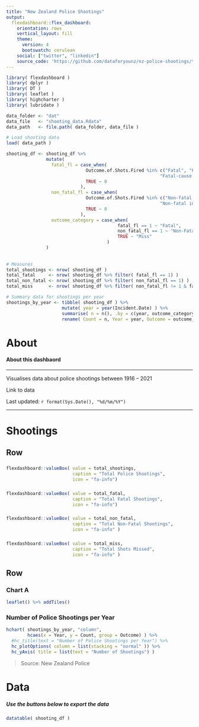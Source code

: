 ```yaml
---
title: "New Zealand Police Shootings"
output: 
  flexdashboard::flex_dashboard:
    orientation: rows
    vertical_layout: fill
    theme:
      version: 4
      bootswatch: cerulean
    social: ["twitter", "linkedin"]
    source_code: 'https://github.com/dataforyounz/nz-police-shootings/tree/main'
---
```


```r
library( flexdashboard )
library( dplyr )
library( DT )
library( leaflet )
library( highcharter )
library( lubridate )

data_folder <- "dat"
data_file   <- "shooting_data.Rdata"
data_path   <- file.path( data_folder, data_file )

# Load shooting data
load( data_path )

shooting_df <- shooting_df %>% 
               mutate( 
                 fatal_fl = case_when(
                              Outcome.of.Shots.Fired %in% c("Fatal", "Fatal (bystander)", 
                                                          "Fatal-cause unconfirmed") ~ 1,
                              TRUE ~ 0
                            ),
                 non_fatal_fl = case_when(
                              Outcome.of.Shots.Fired %in% c("Non-fatal injury", "Non-fatal injury (offender)", 
                                                          "Non-fatal injury (bystander)") ~ 1,
                              TRUE ~ 0
                            ),
                 outcome_category = case_when(
                                          fatal_fl == 1 ~ "Fatal",
                                          non_fatal_fl == 1 ~ "Non-Fatal",
                                          TRUE ~ "Miss"
                                      )
               )
               
                        
# Measures
total_shootings <- nrow( shooting_df )
total_fatal     <- nrow( shooting_df %>% filter( fatal_fl == 1) )
total_non_fatal <- nrow( shooting_df %>% filter( non_fatal_fl == 1) )
total_miss      <- nrow( shooting_df %>% filter( non_fatal_fl != 1 & fatal_fl != 1) )

# Summary data for shootings per year
shootings_by_year <- tibble( shooting_df ) %>% 
                     mutate( year = year(Incident.Date) ) %>% 
                     summarise( n = n(), .by = c(year, outcome_category)) %>% 
                     rename( Count = n, Year = year, Outcome = outcome_category ) 

```

About
===================================================================

#### About this dashbaord

---

Visualises data about police shootings between 1916 – 2021

Link to data 

Last updated: `r format(Sys.Date(), "%d/%m/%Y")`

---

Shootings 
===================================================================

Row
--------------------------------- 

### 

```r
flexdashboard::valueBox( value = total_shootings, 
                         caption = "Total Police Shootings", 
                         icon = "fa-info")
```

###

```r
flexdashboard::valueBox( value = total_fatal, 
                         caption = "Total Fatal Shootings",
                         icon = "fa-info")
```

###

```r
flexdashboard::valueBox( value = total_non_fatal, 
                         caption = "Total Non-Fatal Shootings",
                         icon = "fa-info" )
```

###

```r
flexdashboard::valueBox( value = total_miss, 
                         caption = "Total Shots Missed",
                         icon = "fa-info" )
```


Row
--------------------------------- 

### Chart A

```r

leaflet() %>% addTiles()

```

### Number of Police Shootings per Year

```r

hchart( shootings_by_year, "column", 
        hcaes(x = Year, y = Count, group = Outcome) ) %>% 
  #hc_title(text = "Number of Police Shootings per Year") %>% 
  hc_plotOptions( column = list(stacking = "normal" )) %>% 
  hc_yAxis( title = list(text = "Number of Shootings") )

```

> Source: New Zealand Police

Data 
===================================================================

##### Use the buttons below to export the data

### 

```r

datatable( shooting_df )

```

